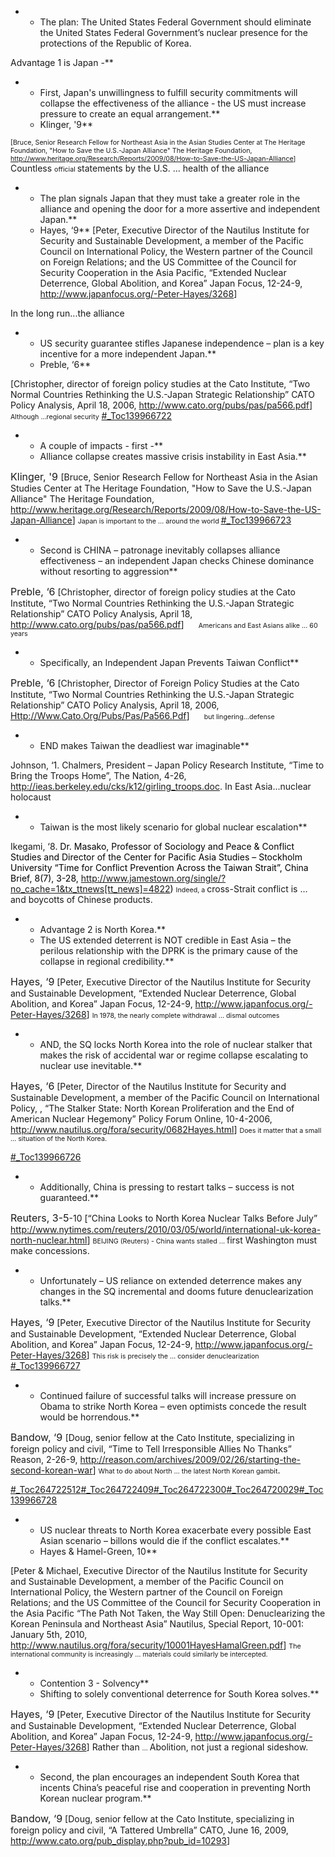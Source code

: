**The plan: The United States Federal Government should eliminate the United States Federal Government’s nuclear presence for the protections of the Republic of Korea.

Advantage 1 is Japan -**
**First, Japan's unwillingness to fulfill security commitments will collapse the effectiveness of the alliance - the US must increase pressure to create an equal arrangement.**
**Klinger, '9**
<span style="font-size: 8pt;">[Bruce, Senior Research Fellow for Northeast Asia in the Asian Studies Center at The Heritage Foundation, "How to Save the U.S.-Japan Alliance" The Heritage Foundation, [[http://www.heritage.org/Research/Reports/2009/08/How-to-Save-the-US-Japan-Alliance]]] </span>
<span class="underline">Countless </span><span style="font-size: 8pt;">official </span><span class="underline">statements by the U.S. ... health of the alliance </span>


**The plan signals Japan that they must take a greater role in the alliance and opening the door for a more assertive and independent Japan.**
**Hayes, ‘9** [Peter, Executive Director of the Nautilus Institute for Security and Sustainable Development, a member of the Pacific Council on International Policy, the Western partner of the Council on Foreign Relations; and the US Committee of the Council for Security Cooperation in the Asia Pacific, “Extended Nuclear Deterrence, Global Abolition, and Korea” Japan Focus, 12-24-9, <span style="color: blue;">[[http://www.japanfocus.org/-Peter-Hayes/3268]]</span>]
In the long run...the alliance


**US security guarantee stifles Japanese independence – plan is a key incentive for a more independent Japan.**
**Preble, ‘6**
[Christopher, director of foreign policy studies at the Cato Institute, “Two Normal Countries
Rethinking the U.S.-Japan Strategic Relationship” CATO Policy Analysis, April 18, 2006, [[http://www.cato.org/pubs/pas/pa566.pdf]]]
<span style="font-size: 8pt;">Although …regional security</span>
[[#_Toc139966722]]
**A couple of impacts - first -**
**Alliance collapse creates massive crisis instability in East Asia.**
<span class="cite"><span style="font-size: 12pt;">Klinger, '9 </span></span>[Bruce, Senior Research Fellow for Northeast Asia in the Asian Studies Center at The Heritage Foundation, "How to Save the U.S.-Japan Alliance" The Heritage Foundation, [[http://www.heritage.org/Research/Reports/2009/08/How-to-Save-the-US-Japan-Alliance]]]
<span style="font-size: 8pt;">Japan is important to the … around the world </span>
[[#_Toc139966723]]

**Second is CHINA – patronage inevitably collapses alliance effectiveness – an independent Japan checks Chinese dominance without resorting to aggression**
<span class="cite"><span style="font-size: 12pt;">Preble, ‘6</span></span> [Christopher, director of foreign policy studies at the Cato Institute, “Two Normal Countries Rethinking the U.S.-Japan Strategic Relationship” CATO Policy Analysis, April 18, [[http://www.cato.org/pubs/pas/pa566.pdf]]]
<span style="font-size: 8pt; margin: 0in 0.2in 0pt;">Americans and East Asians alike … 60 years</span>

**Specifically, an Independent Japan Prevents Taiwan Conflict**
<span class="cite"><span style="font-size: 12pt;">Preble, ‘6</span></span> [Christopher, Director of Foreign Policy Studies at the Cato Institute, “Two Normal Countries Rethinking the U.S.-Japan Strategic Relationship” CATO Policy Analysis, April 18, 2006, [[http://www.cato.org/pubs/pas/pa566.pdf|Http://Www.Cato.Org/Pubs/Pas/Pa566.Pdf]]]
<span style="font-size: 8pt; margin: 0in 0.2in 0pt;">but lingering...defense </span>

**END makes Taiwan the deadliest war imaginable**
<span class="tagChar">Johnson, ‘1. </span>Chalmers, President – Japan Policy Research Institute, “Time to Bring the Troops Home”, The Nation, 4-26, [[http://ieas.berkeley.edu/cks/k12/girling_troops.doc]].
In East Asia...nuclear holocaust

**Taiwan is the most likely scenario for global nuclear escalation**
<span class="tagChar">Ikegami, ‘8</span><span class="apple-style-span"><span style="color: black;">. Dr. Masako, Professor of Sociology and Peace & Conflict Studies and Director of the Center for Pacific Asia Studies – Stockholm University “Time for Conflict Prevention Across the Taiwan Strait”, China Brief, 8(7), 3-28,</span></span> [[http://www.jamestown.org/single/?no_cache=1&tx_ttnews%5btt_news%5d=4822|http://www.jamestown.org/single/?no_cache=1&tx_ttnews[tt_news]=4822]]<span class="apple-style-span"><span style="color: black;">)</span></span>
<span style="font-size: 8pt;">Indeed, a </span><span class="underline">cross-Strait conflict is … and boycotts of Chinese products.</span>


**Advantage 2 is North Korea.**
**The US extended deterrent is NOT credible in East Asia – the perilous relationship with the DPRK is the primary cause of the collapse in regional credibility.**
<span class="cite"><span style="font-size: 12pt;">Hayes, ‘9</span></span> [Peter, Executive Director of the Nautilus Institute for Security and Sustainable Development, “Extended Nuclear Deterrence, Global Abolition, and Korea” Japan Focus, 12-24-9, [[http://www.japanfocus.org/-Peter-Hayes/3268]]]
<span style="font-size: 8pt;">In 1978, the nearly complete withdrawal ... dismal outcomes</span>

**AND, the SQ locks North Korea into the role of nuclear stalker that makes the risk of accidental war or regime collapse escalating to nuclear use inevitable.**
<span class="cite"><span style="font-size: 12pt;">Hayes, ‘6</span></span> [Peter, Director of the Nautilus Institute for Security and Sustainable Development, a member of the Pacific Council on International Policy, , “The Stalker State: North Korean Proliferation and the End of American Nuclear Hegemony” Policy Forum Online, 10-4-2006, [[http://www.nautilus.org/fora/security/0682Hayes.html]]]
<span style="font-size: 8pt;">Does it matter that a small … situation of the North Korea.</span>

[[#_Toc139966726]]
**Additionally, China is pressing to restart talks – success is not guaranteed.**
<span class="cite"><span style="font-size: 12pt;">Reuters, 3-5</span></span>-10 [“China Looks to North Korea Nuclear Talks Before July” [[http://www.nytimes.com/reuters/2010/03/05/world/international-uk-korea-north-nuclear.html]]]
<span style="font-size: 8pt;">BEIJING (Reuters) - China wants stalled ... </span><span class="underline">first Washington must make concessions. </span>

**Unfortunately – US reliance on extended deterrence makes any changes in the SQ incremental and dooms future denuclearization talks.**
<span class="cite"><span style="font-size: 12pt;">Hayes, ‘9</span></span> [Peter, Executive Director of the Nautilus Institute for Security and Sustainable Development, “Extended Nuclear Deterrence, Global Abolition, and Korea” Japan Focus, 12-24-9, [[http://www.japanfocus.org/-Peter-Hayes/3268]]]
<span style="font-size: 8pt;">This risk is precisely the … consider denuclearization</span>
[[#_Toc139966727]]

**Continued failure of successful talks will increase pressure on Obama to strike North Korea – even optimists concede the result would be horrendous.**
<span class="cite"><span style="font-size: 12pt;">Bandow, ‘9 </span></span>[Doug, senior fellow at the Cato Institute, specializing in foreign policy and civil, “Time to Tell Irresponsible Allies No Thanks” Reason, 2-26-9, [[http://reason.com/archives/2009/02/26/starting-the-second-korean-war]]]
<span style="font-size: 8pt;">What to do about North … the latest North Korean gambit</span>.

[[#_Toc264722512]][[#_Toc264722409]][[#_Toc264722300]][[#_Toc264720029]][[#_Toc139966728]]
**US nuclear threats to North Korea exacerbate every possible East Asian scenario – billons would die if the conflict escalates.**
**Hayes & Hamel-Green, 10**
[Peter & Michael, Executive Director of the Nautilus Institute for Security and Sustainable Development, a member of the Pacific Council on International Policy, the Western partner of the Council on Foreign Relations; and the US Committee of the Council for Security Cooperation in the Asia Pacific “The Path Not Taken, the Way Still Open: Denuclearizing the Korean Peninsula and Northeast Asia” Nautilus, Special Report, 10-001: January 5th, 2010, [[http://www.nautilus.org/fora/security/10001HayesHamalGreen.pdf]]]
<span style="font-size: 8pt;">The international community is increasingly … materials could similarly be intercepted. </span>


**Contention 3 - Solvency**
**Shifting to solely conventional deterrence for South Korea solves.**
<span class="cite"><span style="font-size: 12pt;">Hayes, ‘9</span></span> [Peter, Executive Director of the Nautilus Institute for Security and Sustainable Development, “Extended Nuclear Deterrence, Global Abolition, and Korea” Japan Focus, 12-24-9, [[http://www.japanfocus.org/-Peter-Hayes/3268]]]
<span class="underline">Rather than </span><span style="font-size: 8pt;">… </span><span class="underline">Abolition, not just a regional sideshow. </span>


**Second, the plan encourages an independent South Korea that incents China’s peaceful rise and cooperation in preventing North Korean nuclear program.**
<span class="cite"><span style="font-size: 12pt;">Bandow, ‘9</span></span> [Doug, senior fellow at the Cato Institute, specializing in foreign policy and civil, “A Tattered Umbrella” CATO, June 16, 2009, [[http://www.cato.org/pub_display.php?pub_id=10293]]]